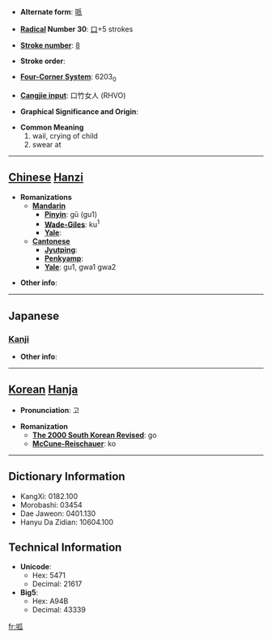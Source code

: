 * '''Alternate form''': [[哌]]

* '''[[Wiktionary:Chinese radical index| Radical]] Number 30''': [[Wiktionary:Chinese radical index 口|口]]+5 strokes

* '''[[Wiktionary:Chinese total strokes index|Stroke number]]''': [[Wiktionary:Chinese total strokes index 8|8]]

* '''Stroke order''': 

* '''[[Wiktionary:Chinese four corner index|Four-Corner System]]''': 6203<sub>0</sub>

* '''[[Wiktionary:Chinese Cangjie index|Cangjie input]]''': 口竹女人 (RHVO)

* '''Graphical Significance and Origin''': 

* '''Common Meaning'''
*#wail, crying of child
*# swear at


----

== [[Chinese]] [[Hanzi]] ==

* '''Romanizations'''
** '''[[Mandarin]]'''
*** '''[[Pinyin]]''': gū (gu1)
*** '''[[Wade-Giles]]''': ku<sup>1</sup>
*** '''[[Yale]]''': 
** '''[[Cantonese]]'''
*** '''[[Jyutping]]''':
*** '''[[Penkyamp]]''': 
*** '''[[Yale]]''': gu1, gwa1 gwa2

* '''Other info''': 

----

==Japanese==
===[[Kanji]]===
{{kanji|on readings=[[こ]] (ko)|kun readings=}}

* '''Other info''':  

----

== [[Korean]] [[Hanja]] ==

* '''Pronunciation''': 고

* '''Romanization'''
** '''[[The 2000 South Korean Revised Romanization|The 2000 South Korean Revised]]''': go
** '''[[McCune-Reischauer]]''': ko

----

== Dictionary Information ==

* KangXi: 0182.100
* Morobashi: 03454
* Dae Jaweon: 0401.130
* Hanyu Da Zidian: 10604.100

== Technical Information ==

* '''Unicode''':
** Hex: 5471
** Decimal: 21617
* '''Big5''':
** Hex: A94B
** Decimal: 43339

[[fr:呱]]